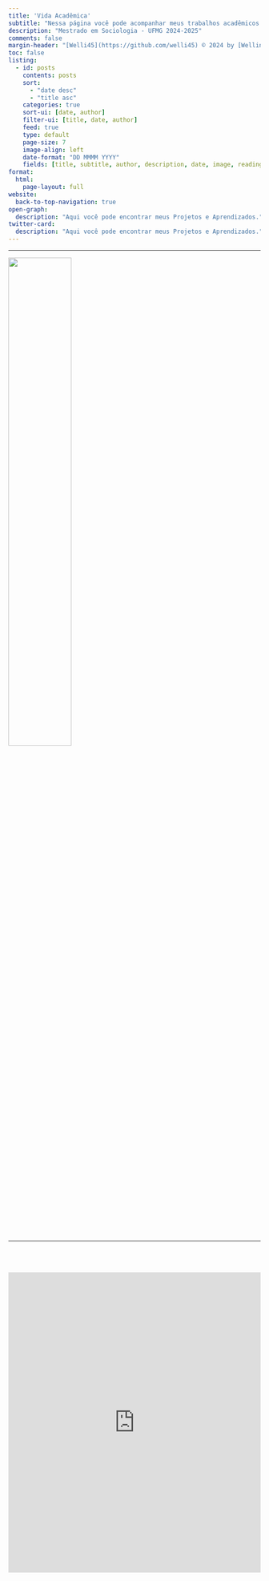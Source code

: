 ```yaml
---
title: 'Vida Acadêmica'
subtitle: "Nessa página você pode acompanhar meus trabalhos acadêmicos na área de sociologia, bem como divulgações de palestras, cursos e demais informações sobre minha trajetória acadêmica como estudante de Sociologia na UFMG."
description: "Mestrado em Sociologia - UFMG 2024-2025"
comments: false
margin-header: "[Welli45](https://github.com/welli45) © 2024 by [Wellington S.](https://github.com/welli45)"
toc: false
listing:
  - id: posts
    contents: posts
    sort: 
      - "date desc"
      - "title asc"
    categories: true
    sort-ui: [date, author]
    filter-ui: [title, date, author]
    feed: true
    type: default
    page-size: 7
    image-align: left
    date-format: "DD MMMM YYYY"
    fields: [title, subtitle, author, description, date, image, reading-time]
format:
  html:
    page-layout: full
website:
  back-to-top-navigation: true
open-graph:
  description: "Aqui você pode encontrar meus Projetos e Aprendizados."
twitter-card:
  description: "Aqui você pode encontrar meus Projetos e Aprendizados."
---
```


***
![](Logo_UFMG.png){fig-alt="R" width=50%}

---

<!-- ### Featured Posts
:::{#featured}
:::

<br></br>
--- -->
<br></br>

<!-- ### All Posts -->
:::{#posts}
:::

<iframe src="https://docs.google.com/forms/d/e/1FAIpQLSfCHyLH-0_gMkChpaTJdrpaBt9kE7LXxpOgG2U4mnVNEPOEKw/viewform?usp=sf_link" width="100%" height="600vh" frameborder="0" marginheight="0" marginwidth="0">Loading…</iframe>

<br></br>